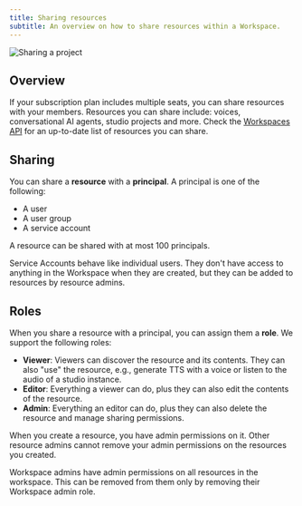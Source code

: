 ```yaml
---
title: Sharing resources
subtitle: An overview on how to share resources within a Workspace.
---
```


<img
  src="/assets/images/product-guides/workspaces/share-project.png"
  alt="Sharing a project"
  className="w-full rounded-lg"
/>

## Overview

If your subscription plan includes multiple seats, you can share resources with your members. Resources you
can share include: voices, conversational AI agents, studio projects and more. Check the
[Workspaces API](/docs/api-reference/workspace/share-workspace-resource) for an up-to-date list of resources you can share.

## Sharing

You can share a **resource** with a **principal**. A principal is one of the following:

- A user
- A user group
- A service account

A resource can be shared with at most 100 principals.

Service Accounts behave like individual users. They don't have access to anything in the Workspace when they are created, but they can be added to resources by resource admins.

## Roles

When you share a resource with a principal, you can assign them a **role**. We support the following roles:

- **Viewer**: Viewers can discover the resource and its contents. They can also "use" the resource, e.g., generate TTS with a voice or listen to the audio of a studio instance.
- **Editor**: Everything a viewer can do, plus they can also edit the contents of the resource.
- **Admin**: Everything an editor can do, plus they can also delete the resource and manage sharing permissions.

When you create a resource, you have admin permissions on it. Other resource admins cannot remove your admin permissions on the resources you created.

<Warning>
  Workspace admins have admin permissions on all resources in the workspace. This can be removed
  from them only by removing their Workspace admin role.
</Warning>
